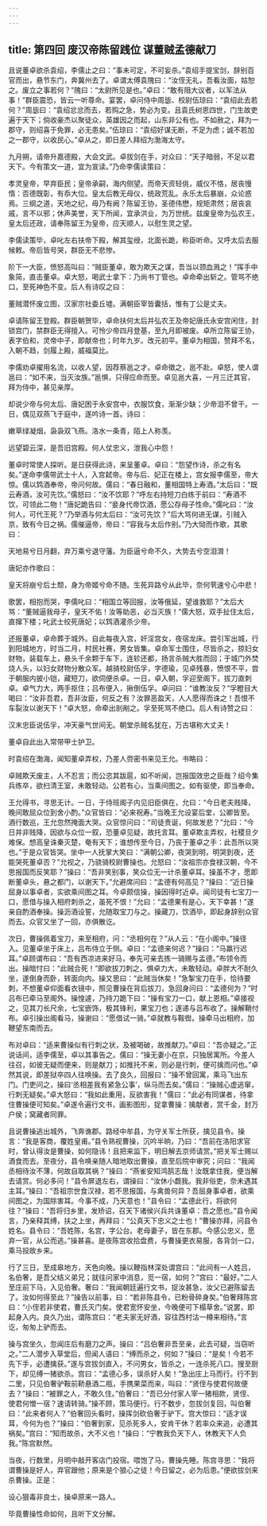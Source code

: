 ```yaml
---
---
---
```

title: 第四回 废汉帝陈留践位 谋董贼孟德献刀
---

且说董卓欲杀袁绍，李儒止之曰：“事未可定，不可妄杀。”袁绍手提宝剑，辞别百官而出，悬节东门，奔冀州去了。卓谓太傅袁隗曰：“汝侄无礼，吾看汝面，姑恕之。废立之事若何？”隗曰：“太尉所见是也。”卓曰：“敢有阻大议者，以军法从事！”群臣震恐，皆云一听尊命。宴罢，卓问侍中周毖、校尉伍琼曰：“袁绍此去若何？”周毖曰：“袁绍忿忿而去，若购之急，势必为变。且袁氏树恩四世，门生故吏遍于天下；倘收豪杰以聚徒众，英雄因之而起，山东非公有也。不如赦之，拜为一郡守，则绍喜于免罪，必无患矣。”伍琼曰：“袁绍好谋无断，不足为虑；诚不若加之一郡守，以收民心。”卓从之，即日差人拜绍为渤海太守。

九月朔，请帝升嘉德殿，大会文武。卓拔剑在手，对众曰：“天子暗弱，不足以君天下。今有策文一道，宜为宣读。”乃命李儒读策曰：

孝灵皇帝，早弃臣民；皇帝承嗣，海内侧望。而帝天资轻佻，威仪不恪，居丧慢惰：否德既彰，有忝大位。皇太后教无母仪，统政荒乱。永乐太后暴崩，众论惑焉。三纲之道，天地之纪，毋乃有阙？陈留王协，圣德伟懋，规矩肃然；居丧哀戚，言不以邪；休声美誉，天下所闻，宜承洪业，为万世统。兹废皇帝为弘农王，皇太后还政，请奉陈留王为皇帝，应天顺人，以慰生灵之望。

李儒读策毕，卓叱左右扶帝下殿，解其玺绶，北面长跪，称臣听命。又呼太后去服候敕。帝后皆号哭，群臣无不悲惨。

阶下一大臣，愤怒高叫曰：“贼臣董卓，敢为欺天之谋，吾当以颈血溅之！”挥手中象简，直击董卓。卓大怒，喝武士拿下：乃尚书丁管也。卓命牵出斩之。管骂不绝口，至死神色不变。后人有诗叹之曰：

董贼潜怀废立图，汉家宗社委丘墟。满朝臣宰皆囊括，惟有丁公是丈夫。

卓请陈留王登殿。群臣朝贺毕，卓命扶何太后并弘农王及帝妃唐氏永安宫闲住，封锁宫门，禁群臣无得擅入。可怜少帝四月登基，至九月即被废。卓所立陈留王协，表字伯和，灵帝中子，即献帝也；时年九岁。改元初平。董卓为相国，赞拜不名，入朝不趋，剑履上殿，威福莫比。

李儒劝卓擢用名流，以收人望，因荐蔡邕之才。卓命徵之，邕不赴。卓怒，使人谓邕曰：“如不来，当灭汝族。”邕惧，只得应命而至。卓见邕大喜，一月三迁其官，拜为侍中，甚见亲厚。

却说少帝与何太后、唐妃困于永安宫中，衣服饮食，渐渐少缺；少帝泪不曾干。一日，偶见双燕飞于庭中，遂吟诗一首。诗曰：

嫩草绿凝烟，袅袅双飞燕。洛水一条青，陌上人称羡。

远望碧云深，是吾旧宫殿。何人仗忠义，泄我心中怨！

董卓时常使人探听。是日获得此诗，来呈董卓。卓曰：“怨望作诗，杀之有名矣。”遂命李儒带武士十人，入宫弑帝。帝与后、妃正在楼上，宫女报李儒至，帝大惊。儒以鸩酒奉帝，帝问何故。儒曰：“春日融和，董相国特上寿酒。”太后曰：“既云寿酒，汝可先饮。”儒怒曰：“汝不饮耶？”呼左右持短刀白练于前曰：“寿酒不饮，可领此二物！”唐妃跪告曰：“妾身代帝饮酒，愿公存母子性命。”儒叱曰：“汝何人，可代王死？”乃举酒与何太后曰：“汝可先饮？”后大骂何进无谋，引贼入京，致有今日之祸。儒催逼帝，帝曰：“容我与太后作别。”乃大恸而作歌，其歌曰：

天地易兮日月翻，弃万乘兮退守藩。为臣逼兮命不久，大势去兮空泪潸！

唐妃亦作歌曰：

皇天将崩兮后土颓，身为帝姬兮命不随。生死异路兮从此毕，奈何茕速兮心中悲！

歌罢，相抱而哭，李儒叱曰：“相国立等回报，汝等俄延，望谁救耶？”太后大骂：“董贼逼我母子，皇天不佑！汝等助恶，必当灭族！”儒大怒，双手扯住太后，直撺下楼；叱武士绞死唐妃；以鸩酒灌杀少帝。

还报董卓，卓命葬于城外。自此每夜入宫，奸淫宫女，夜宿龙床。尝引军出城，行到阳城地方，时当二月，村民社赛，男女皆集。卓命军士围住，尽皆杀之，掠妇女财物，装载车上，悬头千余颗于车下，连轸还都，扬言杀贼大胜而回；于城门外焚烧人头，以妇女财物分散众军。越骑校尉伍孚，字德瑜，见卓残暴，愤恨不平，尝于朝服内披小铠，藏短刀，欲伺便杀卓。一日，卓入朝，孚迎至阁下，拔刀直刺卓。卓气力大，两手抠住；吕布便入，揪倒伍孚。卓问曰：“谁教汝反？”孚瞪目大喝曰：“汝非吾君，吾非汝臣，何反之有？汝罪恶盈天，人人愿得而诛之！吾恨不车裂汝以谢天下！”卓大怒，命牵出剖剐之。孚至死骂不绝口。后人有诗赞之曰：

汉末忠臣说伍孚，冲天豪气世间无。朝堂杀贼名犹在，万古堪称大丈夫！

董卓自此出入常带甲士护卫。

时袁绍在渤海，闻知董卓弄权，乃差人赍密书来见王允。书略曰：

卓贼欺天废主，人不忍言；而公恣其跋扈，如不听闻，岂报国效忠之臣哉？绍今集兵练卒，欲扫清王室，未敢轻动。公若有心，当乘间图之。如有驱使，即当奉命。

王允得书，寻思无计。一日，于侍班阁子内见旧臣俱在，允曰：“今日老夫贱降，晚间敢屈众位到舍小酌。”众官皆曰：“必来祝寿。”当晚王允设宴后堂，公卿皆至。酒行数巡，王允忽然掩面大哭。众官惊问曰：“司徒贵诞，何故发悲？”允曰：“今日并非贱降，因欲与众位一叙，恐董卓见疑，故托言耳。董卓欺主弄权，社稷旦夕难保。想高皇诛秦灭楚，奄有天下；谁想传至今日，乃丧于董卓之手：此吾所以哭也。”于是众官皆哭。坐中一人抚掌大笑曰：“满朝公卿，夜哭到明，明哭到夜，还能哭死董卓否？”允视之，乃骁骑校尉曹操也。允怒曰：“汝祖宗亦食禄汉朝，今不思报国而反笑耶？”操曰：“吾非笑别事，笑众位无一计杀董卓耳。操虽不才，愿即断董卓头，悬之都门，以谢天下。”允避席问曰：“孟德有何高见？”操曰：“近日操屈身以事卓者，实欲乘间图之耳。今卓颇信操，操因得时近卓。闻司徒有七宝刀一口，愿借与操入相府刺杀之，虽死不恨！”允曰：“孟德果有是心，天下幸甚！”遂亲自酌酒奉操。操沥酒设誓，允随取宝刀与之。操藏刀，饮酒毕，即起身辞别众官而去。众官又坐了一回，亦俱散讫。

次日，曹操佩着宝刀，来至相府，问：“丞相何在？”从人云：“在小阁中。”操径入。见董卓坐于床上，吕布侍立于侧。卓曰：“孟德来何迟？”操曰：“马羸行迟耳。”卓顾谓布曰：“吾有西凉进来好马，奉先可亲去拣一骑赐与孟德。”布领令而出。操暗忖曰：“此贼合死！”即欲拔刀刺之，惧卓力大，未敢轻动。卓胖大不耐久坐，遂倒身而卧，转面向内。操又思曰：“此贼当休矣！”急掣宝刀在手，恰待要刺，不想董卓仰面看衣镜中，照见曹操在背后拔刀，急回身问曰：“孟德何为？”时吕布已牵马至阁外。操惶遽，乃持刀跪下曰：“操有宝刀一口，献上恩相。”卓接视之，见其刀长尺余，七宝嵌饰，极其锋利，果宝刀也；遂递与吕布收了。操解鞘付布。卓引操出阁看马，操谢曰：“愿借试一骑。”卓就教与鞍辔。操牵马出相府，加鞭望东南而去。

布对卓曰：“适来曹操似有行刺之状，及被喝破，故推献刀。”卓曰：“吾亦疑之。”正说话间，适李儒至，卓以其事告之。儒曰：“操无妻小在京，只独居寓所。今差人往召，如彼无疑而便来，则是献刀；如推托不来，则必是行刺，便可擒而问也。”卓然其说，即差狱卒四人往唤操。去了良久，回报曰：“操不曾回寓，乘马飞出东门。门吏问之，操曰‘丞相差我有紧急公事’，纵马而去矣。”儒曰：“操贼心虚逃窜，行刺无疑矣。”卓大怒曰：“我如此重用，反欲害我！”儒曰：“此必有同谋者，待拿住曹操便可知矣。”卓遂令遍行文书，画影图形，捉拿曹操：擒献者，赏千金，封万户侯；窝藏者同罪。

且说曹操逃出城外，飞奔谯郡。路经中牟县，为守关军士所获，擒见县令。操言：“我是客商，覆姓皇甫。”县令熟视曹操，沉吟半晌，乃曰：“吾前在洛阳求官时，曾认得汝是曹操，如何隐讳！且把来监下，明日解去京师请赏。”把关军士赐以酒食而去。至夜分，县令唤亲随人暗地取出曹操，直至后院中审究；问曰：“我闻丞相待汝不薄，何故自取其祸？”操曰：“燕雀安知鸿鹄志哉！汝既拿住我，便当解去请赏。何必多问！”县令屏退左右，谓操曰：“汝休小觑我。我非俗吏，奈未遇其主耳。”操曰：“吾祖宗世食汉禄，若不思报国，与禽兽何异？吾屈身事卓者，欲乘间图之，为国除害耳。今事不成，乃天意也！”县令曰：“孟德此行，将欲何往？”操曰：“吾将归乡里，发矫诏，召天下诸侯兴兵共诛董卓：吾之愿也。”县令闻言，乃亲释其缚，扶之上坐，再拜曰：“公真天下忠义之士也！”曹操亦拜，问县令姓名。县令曰：“吾姓陈，名宫，字公台。老母妻子，皆在东郡。今感公忠义，愿弃一官，从公而逃。”操甚喜。是夜陈宫收拾盘费，与曹操更衣易服，各背剑一口，乘马投故乡来。

行了三日，至成皋地方，天色向晚。操以鞭指林深处谓宫曰：“此间有一人姓吕，名伯奢，是吾父结义弟兄；就往问家中消息，觅一宿，如何？”宫曰：“最好。”二人至庄前下马，入见伯奢。奢曰：“我闻朝廷遍行文书，捉汝甚急，汝父已避陈留去了。汝如何得至此？”操告以前事，曰：“若非陈县令，已粉骨碎身矣。”伯奢拜陈宫曰：“小侄若非使君，曹氏灭门矣。使君宽怀安坐，今晚便可下榻草舍。”说罢，即起身入内。良久乃出，谓陈宫曰：“老夫家无好酒，容往西村沽一樽来相待。”言讫，匆匆上驴而去。

操与宫坐久，忽闻庄后有磨刀之声。操曰：“吕伯奢非吾至亲，此去可疑，当窃听之。”二人潜步入草堂后，但闻人语曰：“缚而杀之，何如？”操曰：“是矣！今若不先下手，必遭擒获。”遂与宫拔剑直入，不问男女，皆杀之，一连杀死八口。搜至厨下，却见缚一猪欲杀。宫曰：“孟德心多，误杀好人矣！”急出庄上马而行。行不到二里，只见伯奢驴鞍前鞒悬酒二瓶，手携果菜而来，叫曰：“贤侄与使君何故便去？”操曰：“被罪之人，不敢久住。”伯奢曰：“吾已分付家人宰一猪相款，贤侄、使君何憎一宿？速请转骑。”操不顾，策马便行。行不数步，忽拔剑复回，叫伯奢曰：“此来者何人？”伯奢回头看时，操挥剑砍伯奢于驴下。宫大惊曰：“适才误耳，今何为也？”操曰：“伯奢到家，见杀死多人，安肯干休？若率众来追，必遭其祸矣。”宫曰：“知而故杀，大不义也！”操曰：“宁教我负天下人，休教天下人负我。”陈宫默然。

当夜，行数里，月明中敲开客店门投宿。喂饱了马，曹操先睡。陈宫寻思：“我将谓曹操是好人，弃官跟他；原来是个狼心之徒！今日留之，必为后患。”便欲拔剑来杀曹操。正是：

设心狠毒非良士，操卓原来一路人。

毕竟曹操性命如何，且听下文分解。